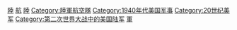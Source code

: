 {{catmore}}
[[Category:美國軍事航空|陸]]
[[Category:美國陸軍歷史|航]]
[[Category:美國空軍歷史|陸]]
[[Category:陸軍航空隊|Category:陸軍航空隊]]
[[Category:1940年代美国军事|Category:1940年代美国军事]]
[[Category:20世纪美军|Category:20世纪美军]]
[[Category:第二次世界大战中的美国陆军|Category:第二次世界大战中的美国陆军]]
[[Category:美國航空組織|軍]]